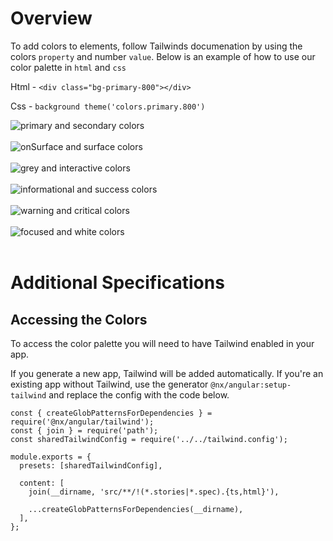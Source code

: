 

<Meta title="Wiki/Colors" />

# **Overview**

To add colors to elements, follow Tailwinds documenation by using the colors `property` and number `value`.
Below is an example of how to use our color palette in `html` and `css`

Html - `<div class="bg-primary-800"></div>`

Css - `background theme('colors.primary.800')`

<img src={primarySecondary} alt="primary and secondary colors" />
<br></br>
<img src={onSurfaceSurface} alt="onSurface and surface colors" />
<br></br>
<img src={greyInteractive} alt="grey and interactive colors" />
<br></br>
<img src={informationalSuccess} alt="informational and success colors" />
<br></br>
<img src={warningCritical} alt="warning and critical colors" />
<br></br>
<img src={focusedWhite} alt="focused and white colors" />
<br></br>

# **Additional Specifications**

## Accessing the Colors

To access the color palette you will need to have Tailwind enabled in your app.

If you generate a new app, Tailwind will be added automatically. If you're an existing app without Tailwind, use the generator `@nx/angular:setup-tailwind` and replace the config with the code below.

```
const { createGlobPatternsForDependencies } = require('@nx/angular/tailwind');
const { join } = require('path');
const sharedTailwindConfig = require('../../tailwind.config');

module.exports = {
  presets: [sharedTailwindConfig],

  content: [
    join(__dirname, 'src/**/!(*.stories|*.spec).{ts,html}'),

    ...createGlobPatternsForDependencies(__dirname),
  ],
};

```
